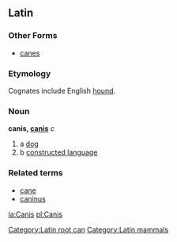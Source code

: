 ==Latin==
[[Category:Latin root can]][[Category:Latin mammals]]
===Other Forms===
*[[canes]]
===Etymology===
Cognates include English [[hound]].
===Noun===
'''canis, [[Wiktionary Appendix:Latin third declension|canis]]''' ''c''

#a [[dog]]
#b [[constructed language]]

===Related terms===
*[[cane]]
*[[caninus]]

[[la:Canis]]
[[pl:Canis]]